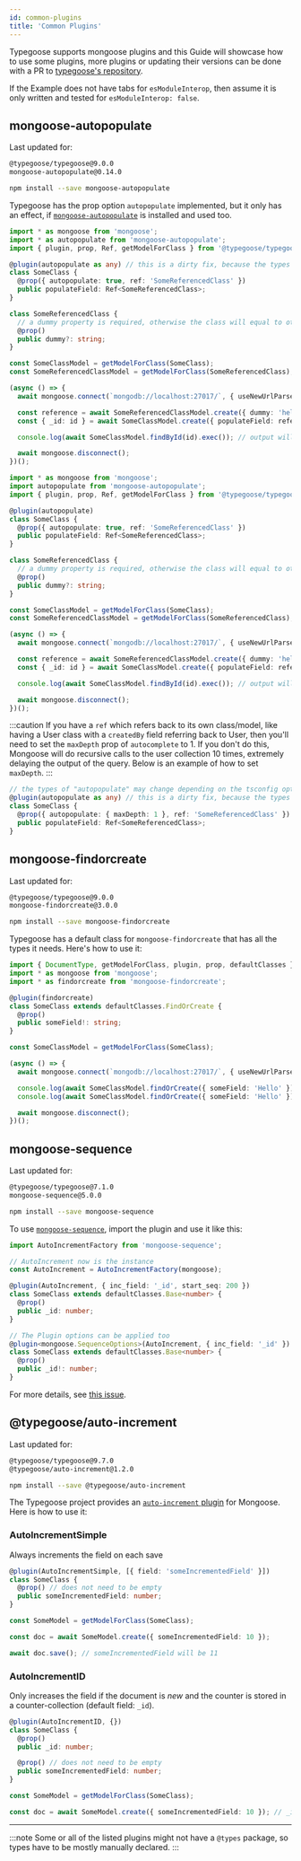 ```yaml
---
id: common-plugins
title: 'Common Plugins'
---
```


<!--MDX Import section-->


<!--END MDX Import section-->

Typegoose supports mongoose plugins and this Guide will showcase how to use some plugins, more plugins or updating their versions can be done with a PR to [typegoose's repository](https://github.com/typegoose/typegoose).

If the Example does not have tabs for `esModuleInterop`, then assume it is only written and tested for `esModuleInterop: false`.

## mongoose-autopopulate

Last updated for:

```txt
@typegoose/typegoose@9.0.0
mongoose-autopopulate@0.14.0
```

```bash npm2yarn
npm install --save mongoose-autopopulate
```

Typegoose has the prop option `autopopulate` implemented, but it only has an effect, if [`mongoose-autopopulate`](https://github.com/mongodb-js/mongoose-autopopulate) is installed and used too.

<Tabs groupId="esModuleInterop">
  <TabItem value="esModuleInterop-false" label="esModuleInterop: false" default>

```ts
import * as mongoose from 'mongoose';
import * as autopopulate from 'mongoose-autopopulate';
import { plugin, prop, Ref, getModelForClass } from '@typegoose/typegoose';

@plugin(autopopulate as any) // this is a dirty fix, because the types of this plugin don't work with "esModuleInterop: false"
class SomeClass {
  @prop({ autopopulate: true, ref: 'SomeReferencedClass' })
  public populateField: Ref<SomeReferencedClass>;
}

class SomeReferencedClass {
  // a dummy property is required, otherwise the class will equal to others
  @prop()
  public dummy?: string;
}

const SomeClassModel = getModelForClass(SomeClass);
const SomeReferencedClassModel = getModelForClass(SomeReferencedClass);

(async () => {
  await mongoose.connect(`mongodb://localhost:27017/`, { useNewUrlParser: true, dbName: 'guides', useUnifiedTopology: true });

  const reference = await SomeReferencedClassModel.create({ dummy: 'hello' });
  const { _id: id } = await SomeClassModel.create({ populateField: reference } as SomeClass);

  console.log(await SomeClassModel.findById(id).exec()); // output will be populated

  await mongoose.disconnect();
})();
```

  </TabItem>
  <TabItem value="esModuleInterop-true" label="esModuleInterop: true">

```ts
import * as mongoose from 'mongoose';
import autopopulate from 'mongoose-autopopulate';
import { plugin, prop, Ref, getModelForClass } from '@typegoose/typegoose';

@plugin(autopopulate)
class SomeClass {
  @prop({ autopopulate: true, ref: 'SomeReferencedClass' })
  public populateField: Ref<SomeReferencedClass>;
}

class SomeReferencedClass {
  // a dummy property is required, otherwise the class will equal to others
  @prop()
  public dummy?: string;
}

const SomeClassModel = getModelForClass(SomeClass);
const SomeReferencedClassModel = getModelForClass(SomeReferencedClass);

(async () => {
  await mongoose.connect(`mongodb://localhost:27017/`, { useNewUrlParser: true, dbName: 'guides', useUnifiedTopology: true });

  const reference = await SomeReferencedClassModel.create({ dummy: 'hello' });
  const { _id: id } = await SomeClassModel.create({ populateField: reference } as SomeClass);

  console.log(await SomeClassModel.findById(id).exec()); // output will be populated

  await mongoose.disconnect();
})();
```

  </TabItem>
</Tabs>

:::caution
If you have a `ref` which refers back to its own class/model, like having a User class with a `createdBy` field referring back to User, then you'll need to set the `maxDepth` prop of `autocomplete` to 1. If you don't do this, Mongoose will do recursive calls to
the user collection 10 times, extremely delaying the output of the query. Below is an example of how to set `maxDepth`.
:::

```ts
// the types of "autopopulate" may change depending on the tsconfig option "esModuleInterop"
@plugin(autopopulate as any) // this is a dirty fix, because the types of this plugin don't work
class SomeClass {
  @prop({ autopopulate: { maxDepth: 1 }, ref: 'SomeReferencedClass' })
  public populateField: Ref<SomeReferencedClass>;
}
```

## mongoose-findorcreate

Last updated for:

```txt
@typegoose/typegoose@9.0.0
mongoose-findorcreate@3.0.0
```

```bash npm2yarn
npm install --save mongoose-findorcreate
```

Typegoose has a default class for `mongoose-findorcreate` that has all the types it needs. Here's how to use it:

```ts
import { DocumentType, getModelForClass, plugin, prop, defaultClasses } from '@typegoose/typegoose';
import * as mongoose from 'mongoose';
import * as findorcreate from 'mongoose-findorcreate';

@plugin(findorcreate)
class SomeClass extends defaultClasses.FindOrCreate {
  @prop()
  public someField!: string;
}

const SomeClassModel = getModelForClass(SomeClass);

(async () => {
  await mongoose.connect(`mongodb://localhost:27017/`, { useNewUrlParser: true, dbName: 'guides' });

  console.log(await SomeClassModel.findOrCreate({ someField: 'Hello' }));
  console.log(await SomeClassModel.findOrCreate({ someField: 'Hello' })); // both will give the same output

  await mongoose.disconnect();
})();
```

## mongoose-sequence

Last updated for:

```txt
@typegoose/typegoose@7.1.0
mongoose-sequence@5.0.0
```

```bash npm2yarn
npm install --save mongoose-sequence
```

To use [`mongoose-sequence`](https://github.com/ramiel/mongoose-sequence), import the plugin and use it like this:

```ts
import AutoIncrementFactory from 'mongoose-sequence';

// AutoIncrement now is the instance
const AutoIncrement = AutoIncrementFactory(mongoose);

@plugin(AutoIncrement, { inc_field: '_id', start_seq: 200 })
class SomeClass extends defaultClasses.Base<number> {
  @prop()
  public _id: number;
}

// The Plugin options can be applied too
@plugin<mongoose.SequenceOptions>(AutoIncrement, { inc_field: '_id' }) // Note: "start_seq" is not in the "SequenceOptions" type
class SomeClass extends defaultClasses.Base<number> {
  @prop()
  public _id!: number;
}
```

For more details, see [this issue](https://github.com/ramiel/mongoose-sequence/issues/83).

## @typegoose/auto-increment

Last updated for:

```txt
@typegoose/typegoose@9.7.0
@typegoose/auto-increment@1.2.0
```

```bash npm2yarn
npm install --save @typegoose/auto-increment
```

The Typegoose project provides an [`auto-increment` plugin](https://github.com/typegoose/auto-increment) for Mongoose. Here is how to use it:

### AutoIncrementSimple

Always increments the field on each save

```ts
@plugin(AutoIncrementSimple, [{ field: 'someIncrementedField' }])
class SomeClass {
  @prop() // does not need to be empty
  public someIncrementedField: number;
}

const SomeModel = getModelForClass(SomeClass);

const doc = await SomeModel.create({ someIncrementedField: 10 });

await doc.save(); // someIncrementedField will be 11
```

### AutoIncrementID

Only increases the field if the document is *new* and the counter is stored in a counter-collection (default field: `_id`).

```ts
@plugin(AutoIncrementID, {})
class SomeClass {
  @prop()
  public _id: number;

  @prop() // does not need to be empty
  public someIncrementedField: number;
}

const SomeModel = getModelForClass(SomeClass);

const doc = await SomeModel.create({ someIncrementedField: 10 }); // _id will be 1
```

---

:::note
Some or all of the listed plugins might not have a `@types` package, so types have to be mostly manually declared.
:::
